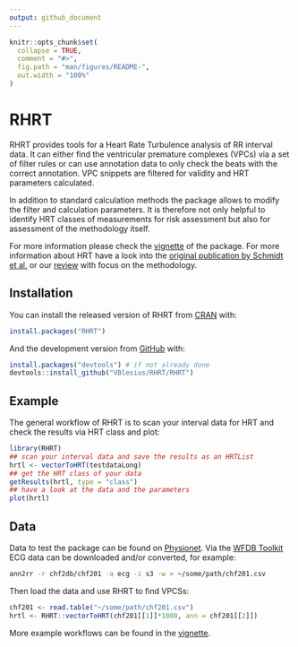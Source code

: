 ```yaml
---
output: github_document
---
```


<!-- README.md is generated from README.Rmd. Please edit that file -->

```r
knitr::opts_chunk$set(
  collapse = TRUE,
  comment = "#>",
  fig.path = "man/figures/README-",
  out.width = "100%"
)
```

# RHRT

RHRT provides tools for a Heart Rate Turbulence analysis of RR interval data. It can either find the ventricular premature complexes (VPCs) via a set of filter rules or can use annotation data to only check the beats with the correct annotation. VPC snippets are filtered for validity and HRT parameters calculated.

In addition to standard calculation methods the package allows to modify the filter and calculation parameters. It is therefore not only helpful to identify HRT classes of measurements for risk assessment but also for assessment of the methodology itself.

For more information please check the [vignette](vignettes/rhrt-vignette.md) of the package.
For more information about HRT have a look into the [original publication by Schmidt et al.](https://doi.org/10.1016/S0140-6736(98)08428-1) or our [review](https://doi.org/10.1088/1361-6579/ab98b3) with focus on the methodology.

## Installation

You can install the released version of RHRT from [CRAN](https://CRAN.R-project.org) with:

``` r
install.packages("RHRT")
```

And the development version from [GitHub](https://github.com/) with:

``` r
install.packages("devtools") # if not already done
devtools::install_github("VBlesius/RHRT/RHRT")
```
## Example

The general workflow of RHRT is to scan your interval data for HRT and check the results via HRT class and plot:

```r
library(RHRT)
## scan your interval data and save the results as an HRTList
hrtl <- vectorToHRT(testdataLong)
## get the HRT class of your data
getResults(hrtl, type = "class")
## have a look at the data and the parameters
plot(hrtl)
```

## Data

Data to test the package can be found on [Physionet](https://physionet.org/). Via the [WFDB Toolkit](https://physionet.org/content/wfdb/10.6.2/) ECG data can be downloaded and/or converted, for example:

```bash
ann2rr -r chf2db/chf201 -a ecg -i s3 -w > ~/some/path/chf201.csv
```

Then load the data and use RHRT to find VPCSs:
``` r
chf201 <- read.table("~/some/path/chf201.csv")
hrtl <- RHRT::vectorToHRT(chf201[[1]]*1000, ann = chf201[[2]])
```

More example workflows can be found in the [vignette](vignettes/rhrt-vignette.md).